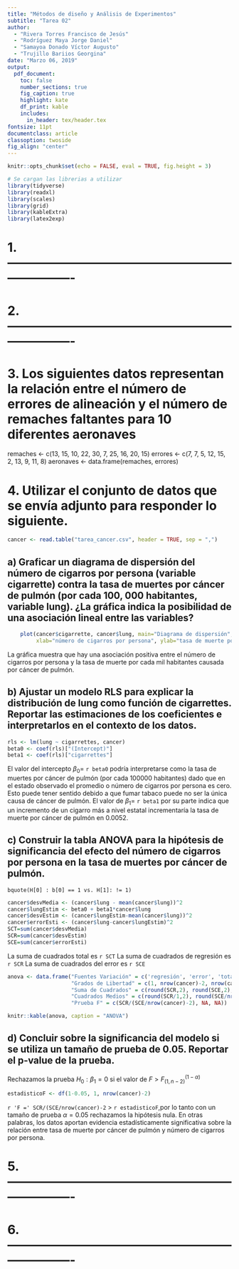 ```yaml
---
title: "Métodos de diseño y Análisis de Experimentos"
subtitle: "Tarea 02"
author:
  - "Rivera Torres Francisco de Jesús"
  - "Rodríguez Maya Jorge Daniel"
  - "Samayoa Donado Víctor Augusto"
  - "Trujillo Bariios Georgina"
date: "Marzo 06, 2019"
output:
  pdf_document:
    toc: false
    number_sections: true
    fig_caption: true
    highlight: kate
    df_print: kable
    includes:
      in_header: tex/header.tex
fontsize: 11pt
documentclass: article
classoption: twoside
fig_align: "center"
---
```


```r
knitr::opts_chunk$set(echo = FALSE, eval = TRUE, fig.height = 3)

# Se cargan las librerias a utilizar
library(tidyverse)
library(readxl)
library(scales)
library(grid)
library(kableExtra)
library(latex2exp)
```

# 1. ----------------------------------------------------------------------



# 2. ----------------------------------------------------------------------



# 3. Los siguientes datos representan la relación entre el número de errores de alineación y el número de remaches faltantes para 10 diferentes aeronaves

remaches <-  c(13, 15, 10, 22, 30, 7, 25, 16, 20, 15)
errores <- c(7, 7, 5, 12, 15, 2, 13, 9, 11, 8)
aeronaves <- data.frame(remaches, errores)

# 4. Utilizar el conjunto de datos que se envía adjunto para responder lo siguiente.
```r
cancer <- read.table("tarea_cancer.csv", header = TRUE, sep = ",")
```

## a) Graficar un diagrama de dispersión del número de cigarros por persona (variable cigarrette) contra la tasa de muertes por cáncer de pulmón (por cada 100, 000 habitantes, variable lung). ¿La gráfica indica la posibilidad de una asociación lineal entre las variables?

```r
    plot(cancer$cigarrette, cancer$lung, main="Diagrama de dispersión",
         xlab="número de cigarros por persona", ylab="tasa de muerte por cáncer de pulmón", pch=19)
```

La gráfica muestra que hay una asociación positiva entre el número de cigarros por persona y la tasa de muerte por cada mil habitantes causada por cáncer de pulmón.


## b) Ajustar un modelo RLS para explicar la distribución de lung como función de cigarrettes. Reportar las estimaciones de los coeficientes e interpretarlos en el contexto de los datos.

```r
rls <- lm(lung ~ cigarrettes, cancer)
beta0 <- coef(rls)["(Intercept)"]
beta1 <- coef(rls)["cigarrettes"]
```

El valor del intercepto $\beta_{0} =$ `r beta0` podría interpretarse como la tasa de muertes por cáncer de pulmón (por cada $100000$ habitantes) dado que en el estado observado el promedio o número de cigarros por persona es cero. Esto puede tener sentido debido a que fumar tabaco puede no ser la única causa de cáncer de pulmón. 
El valor de $\beta_{1}=$ `r beta1` por su parte indica que un incremento de un cigarro más a nivel estatal incrementaría la tasa de muerte por cáncer de pulmón en $0.0052$. 

## c) Construir la tabla ANOVA para la hipótesis de significancia del efecto del número de cigarros por persona en la tasa de muertes por cáncer de pulmón.
`bquote(H[0] : b[0] == 1 vs. H[1]: != 1)`

```r
cancer$desvMedia <- (cancer$lung - mean(cancer$lung))^2
cancer$lungEstim <- beta0 + beta1*cancer$lung
cancer$desvEstim <- (cancer$lungEstim-mean(cancer$lung))^2
cancer$errorEsti <- (cancer$lung-cancer$lungEstim)^2 
SCT=sum(cancer$desvMedia)
SCR=sum(cancer$desvEstim)
SCE=sum(cancer$errorEsti)
```

La suma de cuadrados total es `r SCT`
La suma de cuadrados de regresión es `r SCR`
La suma de cuadrados del error es `r SCE`

```r

anova <- data.frame("Fuentes Variación" = c('regresión', 'error', 'total'),
                    "Grados de Libertad" = c(1, nrow(cancer)-2, nrow(cancer)-1), 
                    "Suma de Cuadrados" = c(round(SCR,2), round(SCE,2), round(SCT, 0)),
                    "Cuadrados Medios" = c(round(SCR/1,2), round(SCE/nrow(cancer)-2, 2), NA),
                    "Prueba F" = c(SCR/(SCE/nrow(cancer)-2), NA, NA))

knitr::kable(anova, caption = "ANOVA")
```



## d) Concluir sobre la significancia del modelo si se utiliza un tamaño de prueba de 0.05. Reportar el p-value de la prueba.

Rechazamos la prueba $H_{0}:\beta_{1}=0$ si el valor de $F >F_{(1,n-2)}^{(1-\alpha)}$

```r
estadisticoF <- df(1-0.05, 1, nrow(cancer)-2)
```

`r 'F =' SCR/(SCE/nrow(cancer)-2` $>$ `r estadisticoF`,por lo tanto con un tamaño de prueba $\alpha=0.05$ rechazamos la hipótesis nula. En otras palabras, los datos aportan evidencia estadísticamente significativa sobre la relación entre tasa de muerte por cáncer de pulmón y número de cigarros por persona.

# 5. ----------------------------------------------------------------------



# 6. ----------------------------------------------------------------------

